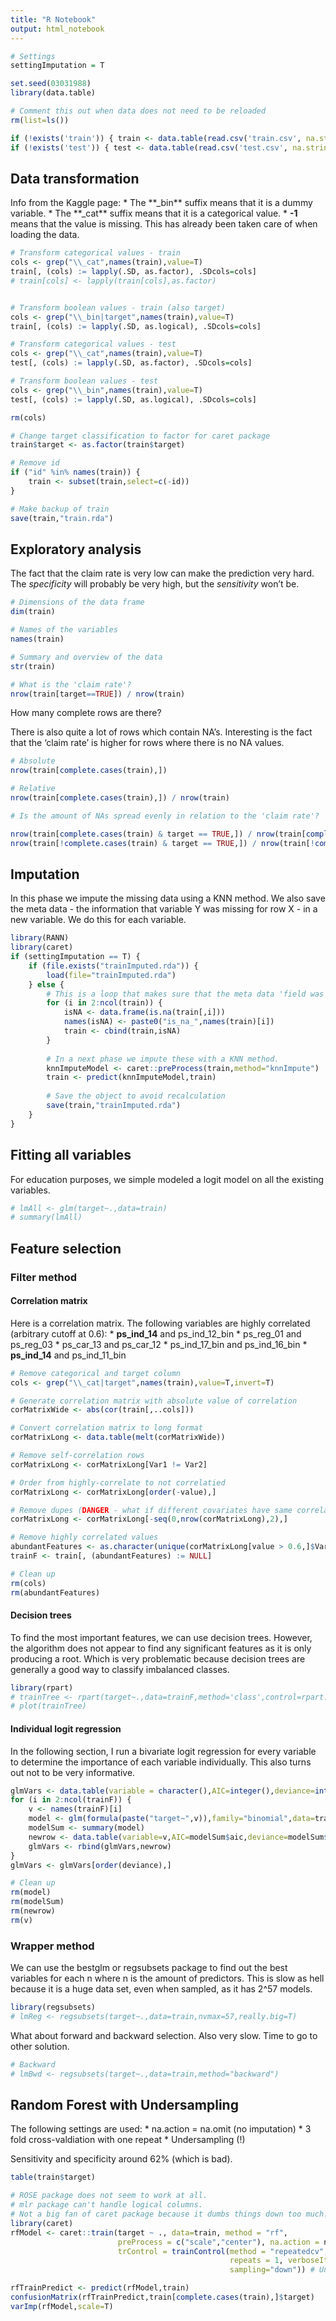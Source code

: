 ```yaml
---
title: "R Notebook"
output: html_notebook
---
```



```r

# Settings
settingImputation = T

set.seed(03031988)
library(data.table)

# Comment this out when data does not need to be reloaded
rm(list=ls())

if (!exists('train')) { train <- data.table(read.csv('train.csv', na.strings="-1")) }
if (!exists('test')) { test <- data.table(read.csv('test.csv', na.strings="-1")) }

```

## Data transformation
Info from the Kaggle page:
* The **_bin** suffix means that it is a dummy variable. 
* The **_cat** suffix means that it is a categorical value.
* **-1** means that the value is missing. This has already been taken care of when loading the data.

```r
# Transform categorical values - train
cols <- grep("\\_cat",names(train),value=T)
train[, (cols) := lapply(.SD, as.factor), .SDcols=cols]
# train[cols] <- lapply(train[cols],as.factor)


# Transform boolean values - train (also target)
cols <- grep("\\_bin|target",names(train),value=T)
train[, (cols) := lapply(.SD, as.logical), .SDcols=cols]

# Transform categorical values - test
cols <- grep("\\_cat",names(train),value=T)
test[, (cols) := lapply(.SD, as.factor), .SDcols=cols]

# Transform boolean values - test
cols <- grep("\\_bin",names(train),value=T)
test[, (cols) := lapply(.SD, as.logical), .SDcols=cols]

rm(cols)

# Change target classification to factor for caret package
train$target <- as.factor(train$target)

# Remove id
if ("id" %in% names(train)) {
    train <- subset(train,select=c(-id))
}

# Make backup of train
save(train,"train.rda")
```

## Exploratory analysis

The fact that the claim rate is very low can make the prediction very hard. The _specificity_ will probably be very high, but the _sensitivity_ won't be.

```r
# Dimensions of the data frame
dim(train)

# Names of the variables
names(train)

# Summary and overview of the data
str(train)

# What is the 'claim rate'?
nrow(train[target==TRUE]) / nrow(train)

```

How many complete rows are there?

There is also quite a lot of rows which contain NA's. Interesting is the fact that the 'claim rate' is higher for rows where there is no NA values.
```r
# Absolute
nrow(train[complete.cases(train),])

# Relative
nrow(train[complete.cases(train),]) / nrow(train)

# Is the amount of NAs spread evenly in relation to the 'claim rate'?

nrow(train[complete.cases(train) & target == TRUE,]) / nrow(train[complete.cases(train),])
nrow(train[!complete.cases(train) & target == TRUE,]) / nrow(train[!complete.cases(train),])

```


## Imputation
In this phase we impute the missing data using a KNN method. We also save the meta data - the information that variable Y was missing for row X - in a new variable. We do this for each variable.

```r
library(RANN)
library(caret)
if (settingImputation == T) {
    if (file.exists("trainImputed.rda")) {
        load(file="trainImputed.rda")
    } else {
        # This is a loop that makes sure that the meta data 'field was an NA' is stored in a separate new dummy for each of the existing variables.
        for (i in 2:ncol(train)) {
            isNA <- data.frame(is.na(train[,i]))
            names(isNA) <- paste0("is_na_",names(train)[i])
            train <- cbind(train,isNA)
        }
        
        # In a next phase we impute these with a KNN method.
        knnImputeModel <- caret::preProcess(train,method="knnImpute")
        train <- predict(knnImputeModel,train)
        
        # Save the object to avoid recalculation
        save(train,"trainImputed.rda")
    }
}
```

## Fitting all variables
For education purposes, we simple modeled a logit model on all the existing variables.

```r
# lmAll <- glm(target~.,data=train)
# summary(lmAll)
```

## Feature selection
### Filter method
#### Correlation matrix
Here is a correlation matrix. The following variables are highly correlated (arbitrary cutoff at 0.6):
* **ps_ind_14** and ps_ind_12_bin
* ps_reg_01 and ps_reg_03
* ps_car_13 and ps_car_12
* ps_ind_17_bin and ps_ind_16_bin
* **ps_ind_14** and ps_ind_11_bin

```r
# Remove categorical and target column
cols <- grep("\\_cat|target",names(train),value=T,invert=T)

# Generate correlation matrix with absolute value of correlation
corMatrixWide <- abs(cor(train[,..cols]))

# Convert correlation matrix to long format
corMatrixLong <- data.table(melt(corMatrixWide))

# Remove self-correlation rows
corMatrixLong <- corMatrixLong[Var1 != Var2]

# Order from highly-correlate to not correlatied
corMatrixLong <- corMatrixLong[order(-value),]

# Remove dupes (DANGER - what if different covariates have same correlation coefficient?)
corMatrixLong <- corMatrixLong[-seq(0,nrow(corMatrixLong),2),]

# Remove highly correlated values
abundantFeatures <- as.character(unique(corMatrixLong[value > 0.6,]$Var2))
trainF <- train[, (abundantFeatures) := NULL]

# Clean up
rm(cols)
rm(abundantFeatures)
```

#### Decision trees
To find the most important features, we can use decision trees. However, the algorithm does not appear to find any significant features as it is only producing a root. Which is very problematic because decision trees are generally a good way to classify imbalanced classes.

```r
library(rpart)
# trainTree <- rpart(target~.,data=trainF,method='class',control=rpart.control(minsplit=1, minbucket=1, cp=0.001))
# plot(trainTree)
```

#### Individual logit regression
In the following section, I run a bivariate logit regression for every variable to determine the importance of each variable individually. This also turns out not to be very informative.

```r
glmVars <- data.table(variable = character(),AIC=integer(),deviance=integer(),p=integer())
for (i in 2:ncol(trainF)) {
    v <- names(trainF)[i]
    model <- glm(formula(paste("target~",v)),family="binomial",data=trainF)
    modelSum <- summary(model)
    newrow <- data.table(variable=v,AIC=modelSum$aic,deviance=modelSum$deviance,p=modelSum$coefficients[8])
    glmVars <- rbind(glmVars,newrow)
}
glmVars <- glmVars[order(deviance),]

# Clean up
rm(model)
rm(modelSum)
rm(newrow)
rm(v)
```

### Wrapper method

We can use the bestglm or regsubsets package to find out the best variables for each n where n is the amount of predictors. This is slow as hell because it is a huge data set, even when sampled, as it has 2^57 models.

```r
library(regsubsets)
# lmReg <- regsubsets(target~.,data=train,nvmax=57,really.big=T)
```

What about forward and backward selection. Also very slow. Time to go to other solution.

```r
# Backward
# lmBwd <- regsubsets(target~.,data=train,method="backward")
```

## Random Forest with Undersampling

The following settings are used:
* na.action = na.omit (no imputation)
* 3 fold cross-valdiation with one repeat
* Undersampling (!)

Sensitivity and specificity around 62% (which is bad).

```r
table(train$target)

# ROSE package does not seem to work at all.
# mlr package can't handle logical columns.
# Not a big fan of caret package because it dumbs things down too much. But here goes.
library(caret)
rfModel <- caret::train(target ~ ., data=train, method = "rf", 
                        preProcess = c("scale","center"), na.action = na.omit,
                        trControl = trainControl(method = "repeatedcv",number = 3,
                                                 repeats = 1, verboseIter=T,
                                                 sampling="down")) # Undersampling

rfTrainPredict <- predict(rfModel,train)
confusionMatrix(rfTrainPredict,train[complete.cases(train),]$target)
varImp(rfModel,scale=T)
```